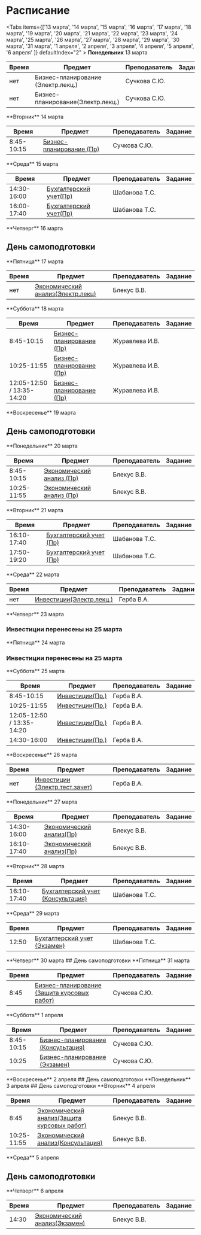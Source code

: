 # Расписание

 
<Tabs items={['13 марта', '14 марта', '15 марта', '16 марта', '17 марта', '18 марта', '19 марта', '20 марта', '21 марта', '22 марта', '23 марта', '24 марта', '25 марта', '26 марта', '27 марта', '28 марта', '29 марта', '30 марта', '31 марта', '1 апреля', '2 апреля', '3 апреля', '4 апреля', '5 апреля', '6 апреля' ]}
defaultIndex="2" >
  <Tab>
    **Понедельник** 13 марта

| Время       | Предмет                                       | Преподаватель  | Задание  |
| ----------- | -----------                                   | -----------    | -----------    |
| нет         | Бизнес-планирование (Электр.лекц.)            | Сучкова С.Ю.     |                |
| нет         | Бизнес-планирование(Электр.лекц.)             | Сучкова С.Ю.     |                |
  </Tab>

  <Tab>
        **Вторник** 14 марта

| Время       | Предмет                                | Преподаватель  | Задание  |
| ----------- | -----------                            | -----------    | -----------    |
| 8:45-10:15  | [Бизнес-планирование (Пр)]()           | Сучкова С.Ю.  |                |
  </Tab>

  <Tab>
        **Среда** 15 марта

| Время       | Предмет                                | Преподаватель  | Задание  |
| ----------- | -----------                            | -----------    | -----------    |
| 14:30-16:00  | [Бухгалтерский учет(Пр)]()             | Шабанова Т.С.  |                |
| 16:00-17:40  | [Бухгалтерский учет(Пр)]()             | Шабанова Т.С.  |                |
  </Tab>

  <Tab>
        **Четверг** 16 марта

## День самоподготовки

  </Tab>

  <Tab>
        **Пятница** 17 марта

| Время       | Предмет                                                             | Преподаватель  | Задание  |
| ----------- | -----------                                                         | -----------    | -----------    |
| нет  | [Экономический анализ(Электр.лекц)]()                                      | Блекус В.В.  |                |
  </Tab>

  <Tab>
        **Суббота** 18 марта

| Время       | Предмет                                                             | Преподаватель  | Задание  |
| ----------- | -----------                                                         | -----------    | -----------    |
| 8:45-10:15  | [Бизнес-планирование (Пр)](https://ya.ru)                           | Журавлева И.В.  |                |
| 10:25-11:55  | [Бизнес-планирование (Пр)](https://ya.ru)                           | Журавлева И.В.  |                |
| 12:05-12:50 / 13:35-14:20  | [Бизнес-планирование (Пр)](https://ya.ru)                           | Журавлева И.В.  |                |
  </Tab>

  <Tab>
        **Воскресенье** 19 марта

## День самоподготовки
  </Tab>

  <Tab>
        **Понедельник** 20 марта

| Время       | Предмет                                                             | Преподаватель  | Задание  |
| ----------- | -----------                                                         | -----------    | -----------    |
| 8:45-10:15  | [Экономический анализ (Пр)]()                                      | Блекус В.В.  |                |              |
| 10:25-11:55  | [Экономический анализ (Пр)]()                                      | Блекус В.В.  |                |              |
  </Tab>

  <Tab>
        **Вторник** 21 марта

| Время       | Предмет                                                             | Преподаватель  | Задание  |
| ----------- | -----------                                                         | -----------    | -----------    |
| 16:10-17:40  | [Бухгалтерский учет (Пр)]()                                      | Шабанова Т.С.  |                  |
| 17:50-19:20  | [Бухгалтерский учет (Пр)]()                                      | Шабанова Т.С.  |                  |
  </Tab>

  <Tab>
        **Среда** 22 марта

| Время       | Предмет                                                             | Преподаватель  | Задание  |
| ----------- | -----------                                                         | -----------    | -----------    |
| нет  | [Инвестиции(Электр.лекц.)]()                                      | Герба В.А.  |                  |
  </Tab>

  <Tab>
        **Четверг** 23 марта

### Инвестиции перенесены на 25 марта
  </Tab>

  <Tab>
        **Пятница** 24 марта

### Инвестиции перенесены на 25 марта
  </Tab>

  <Tab>
        **Суббота** 25 марта

| Время       | Предмет                                                             | Преподаватель  | Задание  |
| ----------- | -----------                                                         | -----------    | -----------    |
| 8:45-10:15  | [Инвестиции(Пр.)]()                                      | Герба В.А.  |                  |
| 10:25-11:55  | [Инвестиции(Пр.)]()                                      | Герба В.А.  |                  |
| 12:05-12:50 / 13:35-14:20  | [Инвестиции(Пр.)]()                                      | Герба В.А.  |                  |
| 14:30-16:00  | [Инвестиции(Пр.)]()                                      | Герба В.А.  |                  |
  </Tab>

  <Tab>
        **Воскресенье** 26 марта

| Время       | Предмет                                                             | Преподаватель  | Задание  |
| ----------- | -----------                                                         | -----------    | -----------    |
| нет  | [Инвестиции (Электр.тест.зачет)]()                                         | Герба В.А.  |                  |
  </Tab>

  <Tab>
        **Понедельник** 27 марта

| Время       | Предмет                                                             | Преподаватель  | Задание  |
| ----------- | -----------                                                         | -----------    | -----------    |
| 14:30-16:00  | [Экономический анализ(Пр)]()                                         | Блекус В.В.  |                  |
| 16:10-17:40  | [Экономический анализ(Пр)]()                                         | Блекус В.В.  |                  |
  </Tab>

  <Tab>
        **Вторник** 28 марта

| Время       | Предмет                                                             | Преподаватель  | Задание  |
| ----------- | -----------                                                         | -----------    | -----------    |
| 16:10-17:40  | [Бухгалтерский учет (Консультация)]()                                         | Шабанова Т.С.  |                  |
  </Tab>

  <Tab>
        **Среда** 29 марта

| Время       | Предмет                                                             | Преподаватель  | Задание  |
| ----------- | -----------                                                         | -----------    | -----------    |
| 12:50  | [Бухгалтерский учет (Экзамен)]()                                         | Шабанова Т.С.  |                  |
  </Tab>

  <Tab>
        **Четверг** 30 марта
## День самоподготовки
  </Tab>

  <Tab>
        **Пятница** 31 марта

| Время       | Предмет                                                             | Преподаватель  | Задание  |
| ----------- | -----------                                                         | -----------    | -----------    |
| 8:45  | [Бизнес-планирование (Защита курсовых работ)]()                           | Сучкова С.Ю.  |                  |
  </Tab>

  <Tab>
        **Суббота** 1 апреля

| Время       | Предмет                                                             | Преподаватель  | Задание  |
| ----------- | -----------                                                         | -----------    | -----------    |
| 8:45-10:15  | [Бизнес-планирование (Консультация)]()                           | Сучкова С.Ю.  |                  |
| 10:25  | [Бизнес-планирование (Экзамен)]()                                     | Сучкова С.Ю.  |                  |
  </Tab>

  <Tab>
        **Воскресенье** 2 апреля
## День самоподготовки
  </Tab>

  <Tab>
        **Понедельник** 3 апреля
## День самоподготовки
  </Tab>

  <Tab>
        **Вторник** 4 апреля

| Время       | Предмет                                                             | Преподаватель  | Задание  |
| ----------- | -----------                                                         | -----------    | -----------    |
| 8:45        | [Экономический анализ(Защита курсовых работ)]()                                         | Блекус В.В.  |                  |
| 10:25-11:55  | [Экономический анализ(Консультация)]()                                         | Блекус В.В.  |                  |
  </Tab>

  <Tab>
        **Среда** 5 апреля

## День самоподготовки
  </Tab>

  <Tab>
        **Четверг** 6 апреля

| Время       | Предмет                                                             | Преподаватель  | Задание  |
| ----------- | -----------                                                         | -----------    | -----------    |
| 14:30        | [Экономический анализ(Экзамен)]()                                  | Блекус В.В.  |                  |
  </Tab>


</Tabs>